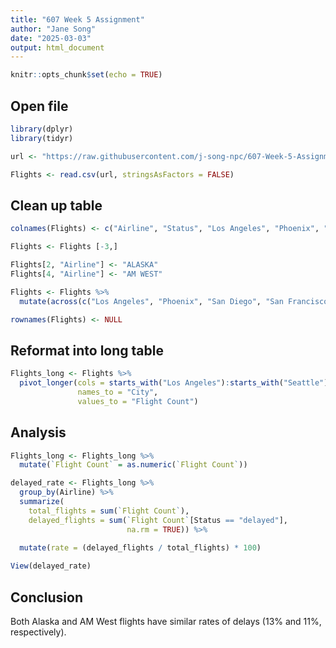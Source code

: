 ---
title: "607 Week 5 Assignment"
author: "Jane Song"
date: "2025-03-03"
output: html_document
---

```{r setup, include=FALSE}
knitr::opts_chunk$set(echo = TRUE)
```

## Open file

```{r}
library(dplyr)
library(tidyr)

url <- "https://raw.githubusercontent.com/j-song-npc/607-Week-5-Assignment/refs/heads/main/607%20Assignment%205.csv"

Flights <- read.csv(url, stringsAsFactors = FALSE)
```

## Clean up table
```{r}

colnames(Flights) <- c("Airline", "Status", "Los Angeles", "Phoenix", "San Diego", "San Francisco", "Seattle")

Flights <- Flights [-3,]

Flights[2, "Airline"] <- "ALASKA"
Flights[4, "Airline"] <- "AM WEST"

Flights <- Flights %>%
  mutate(across(c("Los Angeles", "Phoenix", "San Diego", "San Francisco", "Seattle"), as.character))

rownames(Flights) <- NULL

```


## Reformat into long table
``` {r}
Flights_long <- Flights %>%
  pivot_longer(cols = starts_with("Los Angeles"):starts_with("Seattle"),
               names_to = "City",
               values_to = "Flight Count")

```

## Analysis 
``` {r}
Flights_long <- Flights_long %>%
  mutate(`Flight Count` = as.numeric(`Flight Count`))

delayed_rate <- Flights_long %>%
  group_by(Airline) %>% 
  summarize(
    total_flights = sum(`Flight Count`),
    delayed_flights = sum(`Flight Count`[Status == "delayed"], 
                          na.rm = TRUE)) %>%
  
  mutate(rate = (delayed_flights / total_flights) * 100)

View(delayed_rate)

```


## Conclusion 
Both Alaska and AM West flights have similar rates of delays (13% and 11%, respectively). 

